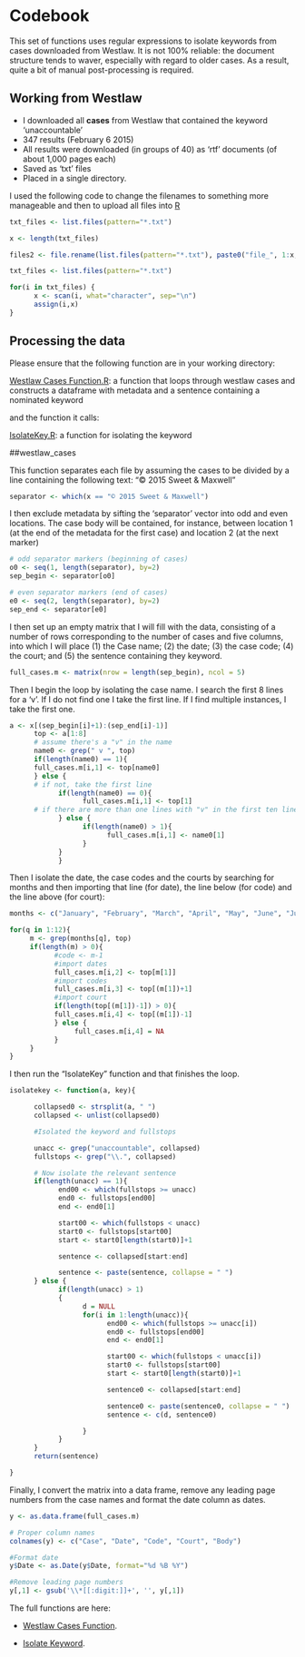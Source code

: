 # Codebook

This set of functions uses regular expressions to isolate keywords from cases downloaded from Westlaw. It is not 100% reliable: the document structure tends to waver, especially with regard to older cases. As a result, quite a bit of manual post-processing is required.

## Working from Westlaw

- I downloaded all **cases** from Westlaw that contained the keyword 'unaccountable'
- 347 results (February 6 2015)
- All results were downloaded (in groups of 40) as 'rtf' documents (of about 1,000 pages each)
- Saved as 'txt' files
- Placed in a single directory.

I used the following code to change the filenames to something more manageable and then to upload all files into [R](http://www.r-project.org/)

```r
txt_files <- list.files(pattern="*.txt")

x <- length(txt_files)

files2 <- file.rename(list.files(pattern="*.txt"), paste0("file_", 1:x, ".txt"))

txt_files <- list.files(pattern="*.txt")

for(i in txt_files) {
      x <- scan(i, what="character", sep="\n")
      assign(i,x)  
}
```

## Processing the data

Please ensure that the following function are in your working directory:

[Westlaw Cases Function.R](https://github.com/cokelly/Chicago/blob/master/Unaccountability/Westlaw%20Cases%20Function.R): a function that loops through westlaw cases and constructs a dataframe with metadata and a sentence containing a nominated keyword

and the function it calls:

[IsolateKey.R](https://github.com/cokelly/Chicago/blob/master/Unaccountability/IsolateKey.R): a function for isolating the keyword

##westlaw_cases

This function separates each file by assuming the cases to be divided by a line containing the following text: "© 2015 Sweet & Maxwell"

```r
separator <- which(x == "© 2015 Sweet & Maxwell")
```

I then exclude metadata by sifting the 'separator' vector into odd and even locations. The case body will be contained, for instance, between location 1 (at the end of the metadata for the first case) and location 2 (at the next marker)

```r
# odd separator markers (beginning of cases)
o0 <- seq(1, length(separator), by=2)
sep_begin <- separator[o0]

# even separator markers (end of cases)
e0 <- seq(2, length(separator), by=2)
sep_end <- separator[e0]
```

I then set up an empty matrix that I will fill with the data, consisting of a number of rows corresponding to the number of cases and five columns, into which I will place (1) the Case name; (2) the date; (3) the case code; (4) the court; and (5) the sentence containing they keyword.

```r
full_cases.m <- matrix(nrow = length(sep_begin), ncol = 5)
```

Then I begin the loop by isolating the case name. I search the first 8 lines for a 'v'. If I do not find one I take the first line. If I find multiple instances, I take the first one.

```r
a <- x[(sep_begin[i]+1):(sep_end[i]-1)]
      top <- a[1:8]
      # assume there's a "v" in the name
      name0 <- grep(" v ", top)
      if(length(name0) == 1){
      full_cases.m[i,1] <- top[name0]
      } else {
      # if not, take the first line
            if(length(name0) == 0){
                  full_cases.m[i,1] <- top[1]
      # if there are more than one lines with "v" in the first ten lines, choose the first one
            } else {
                  if(length(name0) > 1){
                        full_cases.m[i,1] <- name0[1]
                  }
            }
            }
```

Then I isolate the date, the case codes and the courts by searching for months and then importing that line (for date), the line below (for code) and the line above (for court):

```r
months <- c("January", "February", "March", "April", "May", "June", "July", "August", "September", "October", "November", "December")

for(q in 1:12){
     m <- grep(months[q], top)
     if(length(m) > 0){
           #code <- m-1
           #import dates
           full_cases.m[i,2] <- top[m[1]]
           #import codes
           full_cases.m[i,3] <- top[(m[1])+1]
           #import court
           if(length(top[(m[1])-1]) > 0){
           full_cases.m[i,4] <- top[(m[1])-1]
           } else {
                full_cases.m[i,4] = NA
           }
     }
}
```

I then run the "IsolateKey" function and that finishes the loop.

```r
isolatekey <- function(a, key){

      collapsed0 <- strsplit(a, " ")
      collapsed <- unlist(collapsed0)

      #Isolated the keyword and fullstops

      unacc <- grep("unaccountable", collapsed)
      fullstops <- grep("\\.", collapsed)

      # Now isolate the relevant sentence
      if(length(unacc) == 1){
            end00 <- which(fullstops >= unacc)
            end0 <- fullstops[end00]
            end <- end0[1]

            start00 <- which(fullstops < unacc)
            start0 <- fullstops[start00]
            start <- start0[length(start0)]+1

            sentence <- collapsed[start:end]

            sentence <- paste(sentence, collapse = " ")
      } else {
            if(length(unacc) > 1)
            {
                  d = NULL
                  for(i in 1:length(unacc)){
                        end00 <- which(fullstops >= unacc[i])
                        end0 <- fullstops[end00]
                        end <- end0[1]

                        start00 <- which(fullstops < unacc[i])
                        start0 <- fullstops[start00]
                        start <- start0[length(start0)]+1

                        sentence0 <- collapsed[start:end]

                        sentence0 <- paste(sentence0, collapse = " ")
                        sentence <- c(d, sentence0)

                  }
            }
      }
      return(sentence)

}
```

Finally, I convert the matrix into a data frame, remove any leading page numbers from the case names and format the date column as dates.

```r
y <- as.data.frame(full_cases.m)

# Proper column names
colnames(y) <- c("Case", "Date", "Code", "Court", "Body")

#Format date
y$Date <- as.Date(y$Date, format="%d %B %Y")

#Remove leading page numbers
y[,1] <- gsub('\\*[[:digit:]]+', '', y[,1])
```

The full functions are here:

- [Westlaw Cases Function](https://github.com/cokelly/Chicago/blob/master/Unaccountability/Westlaw%20Cases%20Function.R).

- [Isolate Keyword](https://github.com/cokelly/Chicago/blob/master/Unaccountability/IsolateKey.R).